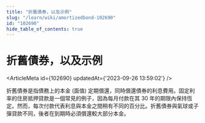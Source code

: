 ```yaml
---
title: "折舊債券，以及示例"
slug: "/learn/wiki/amortizedbond-102690"
id: "102690"
hide_table_of_contents: true
---
```



# 折舊債券，以及示例

<ArticleMeta id={102690} updatedAt={'2023-09-26 13:59:02'} />
<div className='border-solid border-b border-t-0 my-4 border-[var(--ifm-color-gray-300)]' />

折舊債券是指債務上的本金 (面值) 定期償還，同時償還債券的利息費用。固定利率的住房抵押貸款是一個常見的例子，因為每月付款在其 30 年的期限內保持恆定。然而，每次付款代表利息與本金之間稍有不同的百分比。折舊債券與氣球或子彈貸款不同，後者在到期時必須償還較大部分本金。
